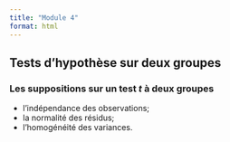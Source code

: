 ```yaml
---
title: "Module 4"
format: html
---
```


## Tests d'hypothèse sur deux groupes


### Les suppositions sur un test $t$ à deux groupes

- l'indépendance des observations;
- la normalité des résidus;
- l'homogénéité des variances.